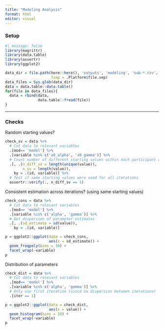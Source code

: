 ```yaml
---
title: "Modeling Analysis"
format: html
editor: visual
---
```


### Setup

```r
#| message: false
library(magrittr)
library(data.table)
library(assertr)
library(ggplot2)
```


```r
data_dir = file.path(here::here(), 'outputs', 'modeling', 'sub-*.csv',
                     fsep = .Platform$file.sep)
data_files = Sys.glob(data_dir)
data = data.table::data.table()
for(file in data_files){
  data = rbind(data,
               data.table::fread(file))
}
```

---

### Checks

Random starting values?

```r
check_sv = data %>%
  # Cut data to relevant variables
  .[mod== 'model'] %>%
  .[variable %in% c('x0_alpha', 'x0_gamma')] %>%
  # Count number of different starting values within each participant and parameter
  .[, .(n_diff_sv = length(unique(value)),
        n_sv = length(value)),
    by = .(id, variable)] %>%
  # Test if same starting values were used for all iterations
  assertr::verify(., n_diff_sv == 1)
```

Consistent estimation across iterations? (using same starting values)

```r
check_cons = data %>%
  # Cut data to relevant variables
  .[mod== 'model'] %>%
  .[variable %in% c('alpha', 'gamma')] %>%
  # Get dispersion of parameter estimates
  .[, .(sd_estimate = sd(value)),
    by = .(id, variable)]

p = ggplot2::ggplot(data = check_cons,
                    aes(x = sd_estimate)) +
  geom_freqpoly(bins = 30) +
  facet_wrap(~variable)
p
```

Distribution of parameters

```r
check_dist = data %>%
  # Cut data to relevant variables
  .[mod== 'model'] %>%
  .[variable %in% c('alpha', 'gamma')] %>%
  # Only use first iteration (since no dispersion between iterations)
  .[iter == 1]

p = ggplot2::ggplot(data = check_dist,
                    aes(x = value)) +
  geom_histogram(bins = 10) +
  facet_wrap(~variable)
p
```

